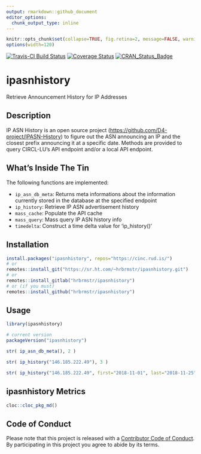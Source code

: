 ```yaml
---
output: rmarkdown::github_document
editor_options: 
  chunk_output_type: inline
---
```

```r
knitr::opts_chunk$set(collapse=TRUE, fig.retina=2, message=FALSE, warning=FALSE)
options(width=120)
```

[![Travis-CI Build Status](https://travis-ci.org/hrbrmstr/ipasnhistory.svg?branch=master)](https://travis-ci.org/hrbrmstr/ipasnhistory) 
[![Coverage Status](https://codecov.io/gh/hrbrmstr/ipasnhistory/branch/master/graph/badge.svg)](https://codecov.io/gh/hrbrmstr/ipasnhistory)
[![CRAN_Status_Badge](http://www.r-pkg.org/badges/version/ipasnhistory)](https://cran.r-project.org/package=ipasnhistory)

# ipasnhistory

Retrieve Announcement History for IP Addresses

## Description

IP ASN History is an open source project (<https://github.com/D4-project/IPASN-History>)
to figure out the ASN announcing an IP and the closest prefix announcing it
at a specific date. Methods are provided to query CIRCL-LU's API endpoint
and/or a local API endpoint.

## What's Inside The Tin

The following functions are implemented:

- `ip_asn_db_meta`:	Returns meta informations about the information currently stored in the database at the specified endpoint
- `ip_history`:	Retrieve IP ASN advertisement history
- `mass_cache`:	Populate the API cache
- `mass_query`:	Mass query IP ASN history info
- `timedelta`:	Construct a time delta value for 'ip_history()'

## Installation

```r
install.packages("ipasnhistory", repos="https://cinc.rud.is/")
# or 
remotes::install_git("https://sr.ht.com/~hrbrmstr/ipasnhistory.git")
# or
remotes::install_gitlab("hrbrmstr/ipasnhistory")
# or (if you must)
remotes::install_github("hrbrmstr/ipasnhistory")
```

## Usage

```r
library(ipasnhistory)

# current version
packageVersion("ipasnhistory")

```

```r
str( ip_asn_db_meta(), 2 )

str( ip_history("146.185.222.49"), 3 )

str( ip_history("146.185.222.49", first="2018-11-01", last="2018-11-25"), 3 )
```

## ipasnhistory Metrics

```r
cloc::cloc_pkg_md()
```

## Code of Conduct

Please note that this project is released with a [Contributor Code of Conduct](CONDUCT.md). By participating in this project you agree to abide by its terms.
